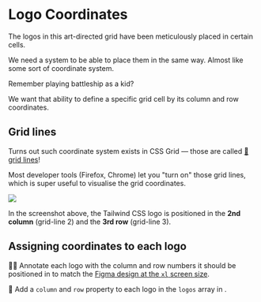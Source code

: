 # Logo Coordinates

The logos in this art-directed grid have been meticulously placed in certain cells.

We need a system to be able to place them in the same way. Almost like some sort of coordinate system.

Remember playing battleship as a kid?

We want that ability to define a specific grid cell by its column and row coordinates.

## Grid lines

Turns out such coordinate system exists in CSS Grid — those are called [📜 grid lines](https://developer.mozilla.org/en-US/docs/Glossary/Grid_Lines)!

Most developer tools (Firefox, Chrome) let you "turn on" those grid lines, which is super useful to visualise the grid coordinates.

![](/grid-lines.png)

In the screenshot above, the Tailwind CSS logo is positioned in the **2nd column** (grid-line 2) and the **3rd row** (grid-line 3).

## Assigning coordinates to each logo

👨‍💼 Annotate each logo with the column and row numbers it should be positioned in to match the [Figma design at the `xl` screen size](https://www.figma.com/file/P7JAJ2NX6SOw72iTa8eyjl/Pixel-Perfect-Tailwind?type=design&node-id=285%3A1631&mode=design&t=qBd9ZrvMGmFMPqNW-1).

🐨 Add a `column` and `row` property to each logo in the `logos` array in <InlineFile file="src/logos/logos.ts" />.
